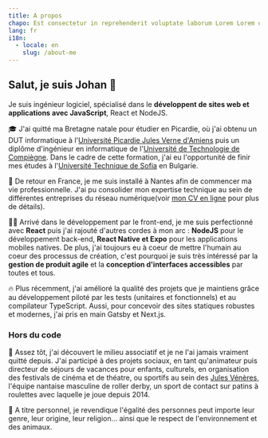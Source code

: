 ```yaml
---
title: A propos
chapo: Est consectetur in reprehenderit voluptate laborum Lorem Lorem occaecat.
lang: fr
i18n:
  - locale: en
    slug: /about-me
---
```


## Salut, je suis Johan 👋

Je suis ingénieur logiciel, spécialisé dans le **développent de sites web et applications avec JavaScript**, React et NodeJS.

🎓 J'ai quitté ma Bretagne natale pour étudier en Picardie, où j'ai obtenu un DUT informatique à l'[Université Picardie Jules Verne d'Amiens](https://www.iut-amiens.fr/) puis un diplôme d'ingénieur en informatique de l'[Université de Technologie de Compiègne](https://www.utc.fr/). Dans le cadre de cette formation, j'ai eu l'opportunité de finir mes études à l'[Université Technique de Sofia](http://www.fuf.bg/fr) en Bulgarie.

🐘 De retour en France, je me suis installé à Nantes afin de commencer ma vie professionnelle. J'ai pu consolider mon expertise technique au sein de différentes entreprises du réseau numérique(voir [mon CV en ligne](https://www.doyoubuzz.com/johan-soulet) pour plus de détails).

👨‍💻 Arrivé dans le développement par le front-end, je me suis perfectionné avec **React** puis j'ai rajouté d'autres cordes à mon arc : **NodeJS** pour le développement back-end, **React Native et Expo** pour les applications mobiles natives. De plus, j'ai toujours eu à coeur de mettre l'humain au coeur des processus de création, c'est pourquoi je suis très intéressé par la **gestion de produit agile** et la **conception d'interfaces accessibles** par toutes et tous.

🔥 Plus récemment, j'ai amélioré la qualité des projets que je maintiens grâce au développement piloté par les tests (unitaires et fonctionnels) et au compilateur TypeScript. Aussi, pour concevoir des sites statiques robustes et modernes, j'ai pris en main Gatsby et Next.js.

### Hors du code

🤝 Assez tôt, j'ai découvert le milieu associatif et je ne l'ai jamais vraiment quitté depuis. J'ai participé à des projets sociaux, en tant qu'animateur puis directeur de séjours de vacances pour enfants, culturels, en organisation des festivals de cinéma et de théatre, ou sportifs au sein des [Jules Vénères](https://www.facebook.com/lesjulesveneres/), l'équipe nantaise masculine de roller derby, un sport de contact sur patins à roulettes avec laquelle je joue depuis 2014.

🌱 A titre personnel, je revendique l'égalité des personnes peut importe leur genre, leur origine, leur religion... ainsi que le respect de l'environnement et des animaux.
